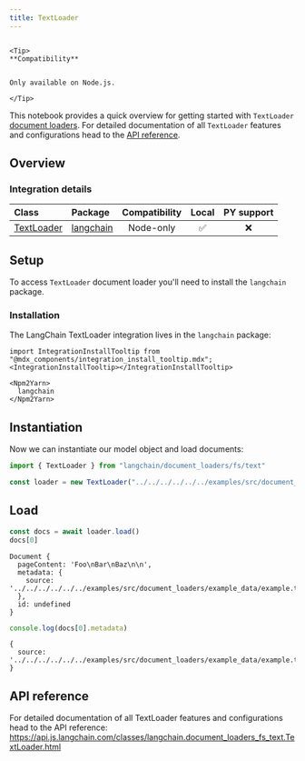 ```yaml
---
title: TextLoader
---
```


```{=mdx}

<Tip>
**Compatibility**


Only available on Node.js.

</Tip>

```
This notebook provides a quick overview for getting started with `TextLoader` [document loaders](/oss/python/concepts/document_loaders). For detailed documentation of all `TextLoader` features and configurations head to the [API reference](https://api.js.langchain.com/classes/langchain.document_loaders_fs_text.TextLoader.html).

## Overview
### Integration details

| Class | Package | Compatibility | Local | PY support | 
| :--- | :--- | :---: | :---: |  :---: |
| [TextLoader](https://api.js.langchain.com/classes/langchain.document_loaders_fs_text.TextLoader.html) | [langchain](https://api.js.langchain.com/modules/langchain.document_loaders_fs_text.html) | Node-only | ✅ | ❌ |

## Setup

To access `TextLoader` document loader you'll need to install the `langchain` package.

### Installation

The LangChain TextLoader integration lives in the `langchain` package:

```{=mdx}
import IntegrationInstallTooltip from "@mdx_components/integration_install_tooltip.mdx";
<IntegrationInstallTooltip></IntegrationInstallTooltip>

<Npm2Yarn>
  langchain
</Npm2Yarn>

```
## Instantiation

Now we can instantiate our model object and load documents:


```typescript
import { TextLoader } from "langchain/document_loaders/fs/text"

const loader = new TextLoader("../../../../../../examples/src/document_loaders/example_data/example.txt")
```
## Load


```typescript
const docs = await loader.load()
docs[0]
```
```output
Document {
  pageContent: 'Foo\nBar\nBaz\n\n',
  metadata: {
    source: '../../../../../../examples/src/document_loaders/example_data/example.txt'
  },
  id: undefined
}
```

```typescript
console.log(docs[0].metadata)
```
```output
{
  source: '../../../../../../examples/src/document_loaders/example_data/example.txt'
}
```
## API reference

For detailed documentation of all TextLoader features and configurations head to the API reference: https://api.js.langchain.com/classes/langchain.document_loaders_fs_text.TextLoader.html
